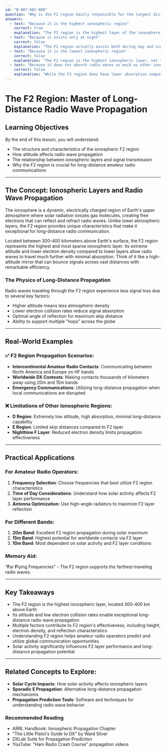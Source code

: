 ```yaml
---
id: "B-007-002-008"
question: "Why is the F2 region mainly responsible for the longest distance radio-wave propagation?"
answers:
  - text: "Because it is the highest ionospheric region"
    correct: true
    explanation: "The F2 region is the highest layer of the ionosphere, located approximately 300-400 km above the Earth's surface. Its altitude and electron density make it uniquely capable of supporting long-distance radio wave propagation by enabling high-angle reflections that allow signals to travel thousands of kilometers with minimal signal loss."
  - text: "Because it exists only at night"
    correct: false
    explanation: "The F2 region actually exists both during day and night, though its electron density and reflective characteristics change between daytime and nighttime conditions. Its ability to support long-distance propagation is not limited to nighttime operations."
  - text: "Because it is the lowest ionospheric region"
    correct: false
    explanation: "The F2 region is the highest ionospheric layer, not the lowest. Lower layers like the D and E regions are closer to the Earth's surface and typically absorb or attenuate radio signals rather than supporting long-distance propagation."
  - text: "Because it does not absorb radio waves as much as other ionospheric regions"
    correct: false
    explanation: "While the F2 region does have lower absorption compared to lower ionospheric layers, its primary advantage for long-distance propagation is its height and electron density, which allows for more efficient signal reflection and refraction."
---
```


# The F2 Region: Master of Long-Distance Radio Wave Propagation

## Learning Objectives
By the end of this lesson, you will understand:
- The structure and characteristics of the ionospheric F2 region
- How altitude affects radio wave propagation
- The relationship between ionospheric layers and signal transmission
- Why the F2 region is crucial for long-distance amateur radio communications

---

## The Concept: Ionospheric Layers and Radio Wave Propagation

The ionosphere is a dynamic, electrically charged region of Earth's upper atmosphere where solar radiation ionizes gas molecules, creating free electrons that can reflect and refract radio waves. Unlike lower atmospheric layers, the F2 region provides unique characteristics that make it exceptional for long-distance radio communication.

Located between 300-400 kilometers above Earth's surface, the F2 region represents the highest and most sparse ionospheric layer. Its extreme altitude and lower electron density compared to lower layers allow radio waves to travel much further with minimal absorption. Think of it like a high-altitude mirror that can bounce signals across vast distances with remarkable efficiency.

### The Physics of Long-Distance Propagation

Radio waves traveling through the F2 region experience less signal loss due to several key factors:
- Higher altitude means less atmospheric density
- Lower electron collision rates reduce signal absorption
- Optimal angle of reflection for maximum skip distance
- Ability to support multiple "hops" across the globe

---

## Real-World Examples

### ✅ F2 Region Propagation Scenarios:
- **Intercontinental Amateur Radio Contacts**: Communicating between North America and Europe on HF bands
- **Worldwide DX Contests**: Making contacts thousands of kilometers away using 20m and 15m bands
- **Emergency Communications**: Utilizing long-distance propagation when local communications are disrupted

### ❌ Limitations of Other Ionospheric Regions:
- **D Region**: Extremely low altitude, high absorption, minimal long-distance capability
- **E Region**: Limited skip distances compared to F2 layer
- **Nighttime F Layer**: Reduced electron density limits propagation effectiveness

---

## Practical Applications

### For Amateur Radio Operators:
1. **Frequency Selection**: Choose frequencies that best utilize F2 region characteristics
2. **Time of Day Considerations**: Understand how solar activity affects F2 layer performance
3. **Antenna Optimization**: Use high-angle radiators to maximize F2 layer reflection

### For Different Bands:
1. **20m Band**: Excellent F2 region propagation during solar maximum
2. **15m Band**: Highest potential for worldwide contacts via F2 layer
3. **10m Band**: Most dependent on solar activity and F2 layer conditions

### Memory Aid:
"**F**ar **F**lying Frequencies" - The F2 region supports the farthest-traveling radio waves.

---

## Key Takeaways

- The F2 region is the highest ionospheric layer, located 300-400 km above Earth
- Its altitude and low electron collision rates enable exceptional long-distance radio wave propagation
- Multiple factors contribute to F2 region's effectiveness, including height, electron density, and reflection characteristics
- Understanding F2 region helps amateur radio operators predict and utilize global communication opportunities
- Solar activity significantly influences F2 layer performance and long-distance propagation potential

---

## Related Concepts to Explore:
- **Solar Cycle Impacts**: How solar activity affects ionospheric layers
- **Sporadic E Propagation**: Alternative long-distance propagation mechanisms
- **Propagation Prediction Tools**: Software and techniques for understanding radio wave behavior

### Recommended Reading
- ARRL Handbook: Ionospheric Propagation Chapter
- "The Little Pistol's Guide to DX" by Ward Silver
- DXLab Suite for Propagation Prediction
- YouTube: "Ham Radio Crash Course" propagation videos